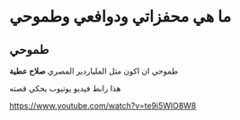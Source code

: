 # ما هي محفزاتي ودوافعي وطموحي

## طموحي 

طموحي ان اكون مثل الملياردير المصري **صلاح عطية**

هذا رابط فيديو يوتيوب يحكي قصته

https://www.youtube.com/watch?v=te9i5WlO8W8 

